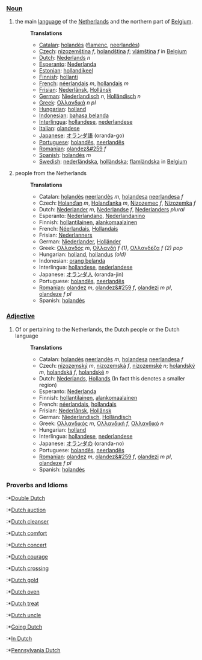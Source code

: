 ===[[Noun]]===

#the main [[language]] of the [[Netherlands]] and the northern part of [[Belgium]].
#:'''Translations'''
#:*[[Catalan]]: [[holandès]] ([[flamenc]], [[neerlandès]])
#:*[[Czech]]: [[nizozemština]] ''f'', [[holandština]] ''f''; [[vlámština]] ''f'' in [[Belgium]]
#:*[[Dutch]]: [[Nederlands]] ''n''
#:*[[Esperanto]]: [[Nederlanda]]
#:*[[Estonian]]: [[hollandikeel]]
#:*[[Finnish]]: [[hollanti]]
#:*[[French]]: [[néerlandais]] ''m'', [[hollandais]] ''m''
#:*[[Frisian]]: [[Nederlânsk]], [[Hollânsk]]
#:*[[German]]: [[Niederlandisch]] ''n'', [[Holländisch]] ''n''
#:*[[Greek]]: [[Ολλανδικά]] ''n'' ''pl''
#:*[[Hungarian]]: [[holland]]
#:*[[Indonesian]]: [[bahasa belanda]]
#:*[[Interlingua]]: [[hollandese]], [[nederlandese]]
#:*[[Italian]]: [[olandese]]
#:*[[Japanese]]: [[オランダ語]] (oranda-go)
#:*[[Portuguese]]: [[holandês]], [[neerlandês]]
#:*[[Romanian]]: [[olandez&#259]] ''f''
#:*[[Spanish]]: [[holandés]] ''m''
#:*[[Swedish]]: [[nederländska]], [[holländska]]; [[flamländska]] in [[Belgium]]
#people from the Netherlands
#:'''Translations'''
#:*Catalan: [[holandès]] [[neerlandès]] ''m'', [[holandesa]] [[neerlandesa]] ''f''
#:*Czech: [[Holanďan]] ''m'', [[Holanďanka]] ''m'', [[Nizozemec]] ''f'', [[Nizozemka]] ''f''
#:*Dutch:  [[Nederlander]] ''m'', [[Nederlandse]] ''f'', [[Nederlanders]] ''plural''
#:*Esperanto: [[Nederlandano]], [[Nederlandanino]]
#:*Finnish: [[hollantilainen]], [[alankomaalainen]]
#:*French: [[Néerlandais]], [[Hollandais]]
#:*Frisian: [[Nederlanners]]
#:*German: [[Niederlander]], [[Holländer]]
#:*Greek: [[Ολλανδός]] ''m'', [[Ολλανδή]] ''f'' ''(1)'', [[Ολλανδέζα]] ''f'' ''(2)'' ''pop''
#:*Hungarian: [[holland]], [[hollandus]] ''(old)''
#:*Indonesian: [[orang belanda]]
#:*Interlingua: [[hollandese]], [[nederlandese]]
#:*Japanese: [[オランダ人]] (oranda-jin)
#:*Portuguese: [[holandês]], [[neerlandês]]
#:*[[Romanian]]: [[olandez]] ''m'', [[olandez&#259]] ''f'', [[olandezi]] ''m pl'', [[olandeze]] ''f pl''
#:*Spanish: [[holandés]]

===[[Adjective]]===
#Of or pertaining to the Netherlands, the Dutch people or the Dutch language
#:'''Translations'''
#:*Catalan: [[holandès]] [[neerlandès]] ''m'', [[holandesa]] [[neerlandesa]] ''f''
#:*Czech: [[nizozemský]] ''m'', [[nizozemská]]  ''f'', [[nizozemské]] ''n''; [[holandský]] ''m'', [[holandská]] ''f'', [[holandské]] ''n''
#:*Dutch: [[Nederlands]], [[Hollands]] (In fact this denotes a smaller region)
#:*Esperanto: [[Nederlanda]]
#:*Finnish: [[hollantilainen]], [[alankomaalainen]]
#:*French: [[néerlandais]], [[hollandais]]
#:*Frisian: [[Nederlânsk]], [[Hollânsk]]
#:*German: [[Niederlandisch]], [[Holländisch]]
#:*Greek: [[Ολλανδικός]] ''m'', [[Ολλανδική]] ''f'', [[Ολλανδικό]] ''n''
#:*Hungarian: [[holland]]
#:*Interlingua: [[hollandese]], [[nederlandese]]
#:*Japanese: [[オランダの]] (oranda-no)
#:*Portuguese: [[holandês]], [[neerlandês]]
#:*[[Romanian]]: [[olandez]] ''m'', [[olandez&#259]] ''f'', [[olandezi]] ''m pl'', [[olandeze]] ''f pl''
#:*Spanish: [[holandés]]

===Proverbs and Idioms===
:*[[Double Dutch]]
:*[[Dutch auction]]
:*[[Dutch cleanser]]
:*[[Dutch comfort]]
:*[[Dutch concert]]
:*[[Dutch courage]]
:*[[Dutch crossing]]
:*[[Dutch gold]]
:*[[Dutch oven]]
:*[[Dutch treat]]
:*[[Dutch uncle]]
:*[[Going Dutch]]
:*[[In Dutch]]
:*[[Pennsylvania Dutch]]